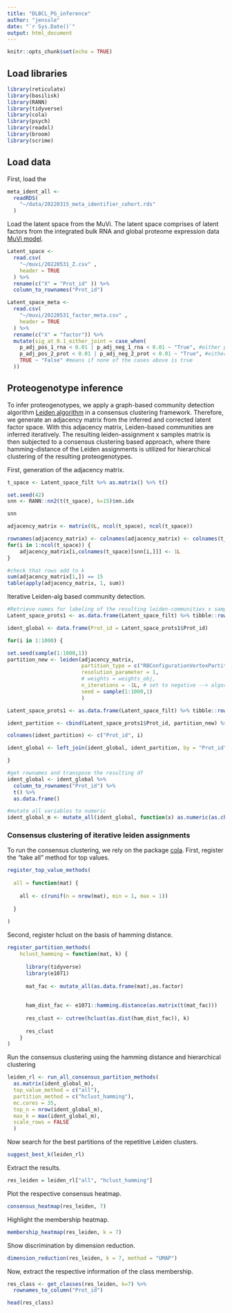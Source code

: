 ```yaml
---
title: "DLBCL_PG_inference"
author: "jenssle"
date: "`r Sys.Date()`"
output: html_document
---
```


```r
knitr::opts_chunk$set(echo = TRUE)
```

## Load libraries

```r
library(reticulate)
library(basilisk)
library(RANN)
library(tidyverse)
library(cola)
library(psych)
library(readxl) 
library(broom)
library(scrime)
```

## Load data

First, load the 

```r
meta_ident_all <-
  readRDS(
    "~/data/20220315_meta_identifier_cohort.rds"
  )
```

Load the latent space from the MuVi. The latent space comprises of latent factors from the integrated bulk RNA and global proteome expression data [MuVi model](https://github.com/MLO-lab/MuVI).

```r
Latent_space <-
  read.csv(
    "~/muvi/20220531_Z.csv" ,
    header = TRUE
  ) %>%
  rename(c("X" = "Prot_id" )) %>%
  column_to_rownames("Prot_id")

Latent_space_meta <-
  read.csv(
    "~/muvi/20220531_factor_meta.csv" ,
    header = TRUE
  ) %>%
  rename(c("X" = "factor")) %>%
  mutate(sig_at_0.1_either_joint = case_when(
    p_adj_pos_1_rna < 0.01 | p_adj_neg_1_rna < 0.01 ~ "True", #either pos or neg < 0.1 in RNA
    p_adj_pos_2_prot < 0.01 | p_adj_neg_2_prot < 0.01 ~ "True", #either pos or neg < 0.1 in Prot
    TRUE ~ "False" #means if none of the cases above is true
  ))
```

## Proteogenotype inference

To infer proteogenotypes, we  apply a graph-based community detection algorithm [Leiden algorithm](https://www.nature.com/articles/s41598-019-41695-z) in a consensus clustering framework. Therefore, we generate an adjacency matrix from the inferred and corrected latent factor space. With this adjacency matrix, Leiden-based communities are inferred iteratively. The resulting leiden-assignment x samples matrix is then subjected to a consensus clustering based approach, where there hamming-distance of the Leiden assignments is utilized for hierarchical clustering of the resulting proteogenotypes.

First, generation of the adjacency matrix.

```r
t_space <- Latent_space_filt %>% as.matrix() %>% t()

set.seed(42)
snn <- RANN::nn2(t(t_space), k=15)$nn.idx

snn 

adjacency_matrix <- matrix(0L, ncol(t_space), ncol(t_space))

rownames(adjacency_matrix) <- colnames(adjacency_matrix) <- colnames(t_space)
for(i in 1:ncol(t_space)) {
    adjacency_matrix[i,colnames(t_space)[snn[i,]]] <- 1L
}

#check that rows add to k
sum(adjacency_matrix[1,]) == 15
table(apply(adjacency_matrix, 1, sum))
```

Iterative Leiden-alg based community detection.

```r
#Retrieve names for labeling of the resulting leiden-communities x samples matrix
Latent_space_prots1 <- as.data.frame(Latent_space_filt) %>% tibble::rownames_to_column("Prot_id")

ident_global <- data.frame(Prot_id = Latent_space_prots1$Prot_id)

for(i in 1:1000) {

set.seed(sample(1:1000,1))
partition_new <- leiden(adjacency_matrix, 
                        partition_type = c("RBConfigurationVertexPartition"), # implements modularity to derive partition
                        resolution_parameter = 1, 
                        # weights = weights_obj,
                        n_iterations = -1L, # set to negative --> algorithm runs until partition is not improved
                        seed = sample(1:1000,1)
                        )

Latent_space_prots1 <- as.data.frame(Latent_space_filt) %>% tibble::rownames_to_column("Prot_id")

ident_partition <- cbind(Latent_space_prots1$Prot_id, partition_new) %>% as.data.frame()

colnames(ident_partition) <- c("Prot_id", i)

ident_global <- left_join(ident_global, ident_partition, by = "Prot_id")

}

#get rownames and transpose the resulting df
ident_global <- ident_global %>%
  column_to_rownames("Prot_id") %>%
  t() %>%
  as.data.frame() 

#mutate all variables to numeric
ident_global_m <- mutate_all(ident_global, function(x) as.numeric(as.character(x)))
```

### Consensus clustering of iterative leiden assignments

To run the consensus clustering, we rely on the package [cola](https://www.bioconductor.org/packages/release/bioc/html/cola.html). First, register the "take all" method for top values.

```r
register_top_value_methods(
 
  all = function(mat) {
    
    all <- c(runif(n = nrow(mat), min = 1, max = 1))
 
  }
 
)
```

Second, register hclust on the basis of hamming distance.

```r
register_partition_methods(
    hclust_hamming = function(mat, k) {
      
      library(tidyverse)
      library(e1071)
      
      mat_fac <- mutate_all(as.data.frame(mat),as.factor)
        
      
      ham_dist_fac <- e1071::hamming.distance(as.matrix(t(mat_fac)))
      
      res_clust <- cutree(hclust(as.dist(ham_dist_fac)), k)
      
      res_clust
    }
)
```

Run the consensus clustering using the hamming distance and hierarchical clustering

```r
leiden_rl <- run_all_consensus_partition_methods(
  as.matrix(ident_global_m),
  top_value_method = c("all"),
  partition_method = c("hclust_hamming"),
  mc.cores = 35,
  top_n = nrow(ident_global_m),
  max_k = max(ident_global_m),
  scale_rows = FALSE
  )
```

Now search for the best partitions of the repetitive Leiden clusters.

```r
suggest_best_k(leiden_rl)
```

Extract the results.

```r
res_leiden = leiden_rl["all", "hclust_hamming"]
```

Plot the respective consensus heatmap.

```r
consensus_heatmap(res_leiden, 7)
```

Highlight the membership heatmap.

```r
membership_heatmap(res_leiden, k = 7)
```

Show discrimination by dimension reduction.

```r
dimension_reduction(res_leiden, k = 7, method = "UMAP")
```

Now, extract the respective information of the class membership.

```r
res_class <- get_classes(res_leiden, k=7) %>%
  rownames_to_column("Prot_id")

head(res_class)
```